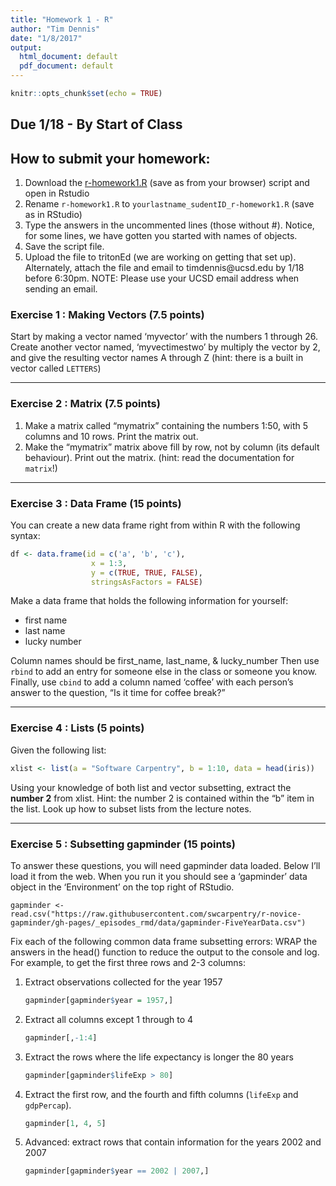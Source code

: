 ```yaml
---
title: "Homework 1 - R"
author: "Tim Dennis"
date: "1/8/2017"
output:
  html_document: default
  pdf_document: default
---
```


```r
knitr::opts_chunk$set(echo = TRUE)
```

## Due 1/18 - By Start of Class
## How to submit your homework:
1. Download the [r-homework1.R](https://raw.githubusercontent.com/ucsdlib/gps-skills-2017/master/homework/r-homework1.R) (save as from your browser) script and open in Rstudio
2. Rename `r-homework1.R` to `yourlastname_sudentID_r-homework1.R` (save as in RStudio)
3. Type the answers in the uncommented lines (those without #). Notice, for some lines, we have gotten you started with names of objects.
4. Save the script file.
5. Upload the file to tritonEd (we are working on getting that set up). Alternately, attach the file and email to timdennis@ucsd.edu by 1/18 before 6:30pm. NOTE: Please use your UCSD email address when sending an email.  


### Exercise 1 : Making Vectors (7.5 points)

Start by making a vector named 'myvector' with the numbers 1 through 26.
Create another vector named, 'myvectimestwo' by multiply the vector by 2, and give the resulting vector names A through Z (hint: there is a built in vector called `LETTERS`)

---

### Exercise 2 : Matrix (7.5 points)

1. Make a matrix called "mymatrix" containing the numbers 1:50, with 5 columns and 10 rows. Print the matrix out.
2. Make the "mymatrix" matrix above fill by row, not by column (its default behaviour). Print out the matrix.
(hint: read the documentation for `matrix`!)
 
---

### Exercise 3 : Data Frame (15 points)

You can create a new data frame right from within R with the following syntax:
```r
df <- data.frame(id = c('a', 'b', 'c'),
                  x = 1:3,
                  y = c(TRUE, TRUE, FALSE),
                  stringsAsFactors = FALSE)
```
Make a data frame that holds the following information for yourself:

- first name
- last name
- lucky number

Column names should be first_name, last_name, & lucky_number
Then use `rbind` to add an entry for someone else in the class or someone you know.
Finally, use `cbind` to add a column named 'coffee' with each person's answer to the question, "Is it time for coffee break?"

---

### Exercise 4 : Lists (5 points)

Given the following list:

```r
xlist <- list(a = "Software Carpentry", b = 1:10, data = head(iris))
```

Using your knowledge of both list and vector subsetting, extract the **number 2** from xlist.
Hint: the number 2 is contained within the "b" item in the list.  Look up how to subset lists
from the lecture notes. 

---

### Exercise 5 : Subsetting gapminder (15 points)
To answer these questions, you will need gapminder data loaded. Below I'll load it from the  web. When you run it you should see a 'gapminder' data object in the 'Environment' on the  top right of RStudio.

`gapminder <- read.csv("https://raw.githubusercontent.com/swcarpentry/r-novice-gapminder/gh-pages/_episodes_rmd/data/gapminder-FiveYearData.csv")`


Fix each of the following common data frame subsetting errors:
WRAP the answers in the head() function to reduce the output to the console and log. 
For example, to get the first three rows and 2-3 columns:

1. Extract observations collected for the year 1957

    ```r
    gapminder[gapminder$year = 1957,]
    ```

2. Extract all columns except 1 through to 4

    ```r
    gapminder[,-1:4]
    ```

3. Extract the rows where the life expectancy is longer the 80 years

    ```r
    gapminder[gapminder$lifeExp > 80]
    ```

4. Extract the first row, and the fourth and fifth columns
   (`lifeExp` and `gdpPercap`).

    ```r
    gapminder[1, 4, 5]
    ```

5. Advanced: extract rows that contain information for the years 2002
    and 2007

    ```r
    gapminder[gapminder$year == 2002 | 2007,]
    ```
